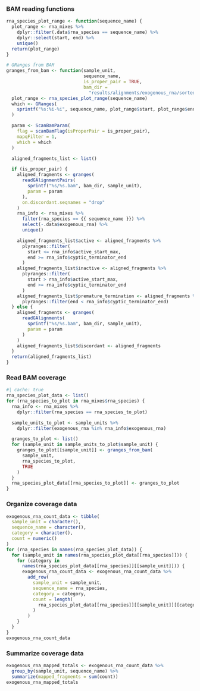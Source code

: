 ### BAM reading functions
```r
rna_species_plot_range <- function(sequence_name) {
  plot_range <- rna_mixes %>%
    dplyr::filter(.data$rna_species == sequence_name) %>%
    dplyr::select(start, end) %>%
    unique()
  return(plot_range)
}

# GRanges from BAM
granges_from_bam <- function(sample_unit,
                             sequence_name,
                             is_proper_pair = TRUE,
                             bam_dir =
                               "results/alignments/exogenous_rna/sorted") {
  plot_range <- rna_species_plot_range(sequence_name)
  which <- GRanges(
    sprintf("%s:%i-%i", sequence_name, plot_range$start, plot_range$end)
  )

  param <- ScanBamParam(
    flag = scanBamFlag(isProperPair = is_proper_pair),
    mapqFilter = 1,
    which = which
  )

  aligned_fragments_list <- list()

  if (is_proper_pair) {
    aligned_fragments <- granges(
      readGAlignmentPairs(
        sprintf("%s/%s.bam", bam_dir, sample_unit),
        param = param
      ),
      on.discordant.seqnames = "drop"
    )
    rna_info <- rna_mixes %>%
      filter(rna_species == {{ sequence_name }}) %>%
      select(-.data$exogenous_rna) %>%
      unique()

    aligned_fragments_list$active <- aligned_fragments %>%
      plyranges::filter(
        start <= rna_info$active_start_max,
        end >= rna_info$cyptic_terminator_end
      )
    aligned_fragments_list$inactive <- aligned_fragments %>%
      plyranges::filter(
        start > rna_info$active_start_max,
        end >= rna_info$cyptic_terminator_end
      )
    aligned_fragments_list$premature_termination <- aligned_fragments %>%
      plyranges::filter(end < rna_info$cyptic_terminator_end)
  } else {
    aligned_fragments <- granges(
      readGAlignments(
        sprintf("%s/%s.bam", bam_dir, sample_unit),
        param = param
      )
    )
    aligned_fragments_list$discordant <- aligned_fragments
  }
  return(aligned_fragments_list)
}
```

### Read BAM coverage
```r
#| cache: true
rna_species_plot_data <- list()
for (rna_species_to_plot in rna_mixes$rna_species) {
  rna_info <- rna_mixes %>%
    dplyr::filter(rna_species == rna_species_to_plot)

  sample_units_to_plot <- sample_units %>%
    dplyr::filter(exogenous_rna %in% rna_info$exogenous_rna)

  granges_to_plot <- list()
  for (sample_unit in sample_units_to_plot$sample_unit) {
    granges_to_plot[[sample_unit]] <- granges_from_bam(
      sample_unit,
      rna_species_to_plot,
      TRUE
    )
  }
  rna_species_plot_data[[rna_species_to_plot]] <- granges_to_plot
}
```

### Organize coverage data
```r
exogenous_rna_count_data <- tibble(
  sample_unit = character(),
  sequence_name = character(),
  category = character(),
  count = numeric()
)
for (rna_species in names(rna_species_plot_data)) {
  for (sample_unit in names(rna_species_plot_data[[rna_species]])) {
    for (category in
      names(rna_species_plot_data[[rna_species]][[sample_unit]])) {
      exogenous_rna_count_data <- exogenous_rna_count_data %>%
        add_row(
          sample_unit = sample_unit,
          sequence_name = rna_species,
          category = category,
          count = length(
            rna_species_plot_data[[rna_species]][[sample_unit]][[category]]
          )
        )
    }
  }
}
exogenous_rna_count_data
```

### Summarize coverage data
```r
exogenous_rna_mapped_totals <- exogenous_rna_count_data %>%
  group_by(sample_unit, sequence_name) %>%
  summarize(mapped_fragments = sum(count))
exogenous_rna_mapped_totals
```
